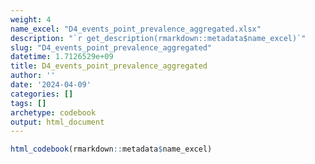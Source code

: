 ```yaml
---
weight: 4
name_excel: "D4_events_point_prevalence_aggregated.xlsx"
description: "`r get_description(rmarkdown::metadata$name_excel)`"
slug: "D4_events_point_prevalence_aggregated"
datetime: 1.7126529e+09
title: D4_events_point_prevalence_aggregated
author: ''
date: '2024-04-09'
categories: []
tags: []
archetype: codebook
output: html_document
---
```


```r
html_codebook(rmarkdown::metadata$name_excel)
```

